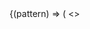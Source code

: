 

<PatternLoad patternId="grid">
  {(pattern) => (
  <>
    <Title />
    <Subtitle />
    <Heading>
      Simple usage
    </Heading>
    <Source format={false} language="twig" dark code={dedent`
      {% set cells = [
        'Cell 1',
        'Cell 2'
      ] %}
      {% include "@organisms/grid/grid.twig" with {
        attributes: create_attribute(),
        cells: cells,
        columns: 2,
        columns_width: 'equal',
        gutter: 'default'
      } only %}
    `} />
    <Heading>
      Cells
    </Heading>
    <p>
      The pattern loops through a list of cells and print each cell.<br/>
      To adjust the way the blocks are printed use twig blocks.
    </p>
    <Heading>Blocks</Heading>
    <p>
       <ul>
        <li><b>cell_outer</b><br/>Use block cell_outer to adjust the markup of each cell. Variables: <b>cell_attributes</b>, <b>cell</b>, <b>cell_counter</b>.</li>
        <li><b>cell_inner</b><br/>Use block cell_inner to print the cell variable. Variables: <b>cell</b>, <b>cell_counter</b></li>
       </ul>
    </p>
    <Subheading>Example: cell_inner</Subheading>
    <Source format={false} language="twig" dark code={dedent`
      {% set cells = [
            {content: '<div class="w-full h-20 bg-primary">1</div>'},
            {content: '<div class="w-full h-20 bg-primary">2</div>'},
            {content: '<div class="w-full h-20 bg-primary">3</div>'},
            {content: '<div class="w-full h-20 bg-primary">4</div>'},
            {content: '<div class="w-full h-20 bg-primary">5</div>'},
            {content: '<div class="w-full h-20 bg-primary">6</div>'},
          ] %}
          {% embed "@organisms/grid/grid.twig" with {
            attributes: create_attribute(),
            cells: cells,
            columns: 2,
            columns_width: 'equal',
            gutter: 'default'
          } only %}
            {% block cell_inner %}
              {{ cell.content }}
            {% endblock %}
          {% endembed %}
    `} />
    <Subheading>Example: cell_outer</Subheading>
        <Source format={false} language="twig" dark code={dedent`
          {% set cells = [
                {content: '<div class="w-full h-20 bg-primary">1</div>'},
                {content: '<div class="w-full h-20 bg-primary">2</div>'},
                {content: '<div class="w-full h-20 bg-primary">3</div>'},
                {content: '<div class="w-full h-20 bg-primary">4</div>'},
                {content: '<div class="w-full h-20 bg-primary">5</div>'},
                {content: '<div class="w-full h-20 bg-primary">6</div>'},
              ] %}
              {% embed "@organisms/grid/grid.twig" with {
                attributes: create_attribute(),
                cells: cells,
                columns: 2,
                columns_width: 'equal',
                gutter: 'default'
              } only %}
              {% block cell_outer %}
                <div {{ cell_attributes.addClass('additional-class') }}>
                {{ cell.content }} + { cell_counter }
                </div>
              {% endblock %}
              {% endembed %}
        `} />
    <Heading>
      Column widths
    </Heading>
    <p>
      The pattern comes with most common column widths configurations like 50x50 or 33x66.
      If you need additional configuration you can extends the columns_configuration inside the grid.wingsuit.yml.
    </p>
    <Source format={false} language="yml" dark code={dedent`
        columns:
          2: << Columns count
            '66x33': << Name
              1: 'w-full md:w-2/3' << Every first column
              2: 'w-full md:w-1/3' << Every second column
          3:
            equal:
              default: 'w-full md:w-1/3' << Default for every other column
          `}/>
    <Heading>
      Gutter
    </Heading>
    <p>
      To configure the spacing between the columns use the gutter configuration in the grid.wingsuit.yml.
    </p>
    <Source format={false} language="yml" dark code={dedent`
      gutter:
        ...
        default: << Name of
          container: -mx-6 -md:mx-25
          cell: px-6 md:px-25 mb-6 last:mb-0
        ...
          `}/>
     <Heading>
       Examples
     </Heading>
     <Subheading>
       4 Columns with 4 equal columns.
     </Subheading>
    <Source format={false} language="twig" dark code={dedent`
      {% include "@organisms/grid/grid.twig" with {
        cells: cells,
        columns: 4,
        columns_width: 'equal',
        gutter: 'default'
      } only %}
    `} />
    <PatternPreview variant={pattern.getDefaultVariant()} columns="4" config="equal"/>
     <Subheading>
       3 Columns with 25% 50% 25%.
     </Subheading>
     <Source format={false} language="twig" dark code={dedent`
       {% include "@organisms/grid/grid.twig" with {
         cells: cells,
         columns: 3,
         columns_width: '25x50x25',
         gutter: 'default'
       } only %}
     `} />
    <PatternPreview variant={pattern.getDefaultVariant()} columns="3" columns_width="25x50x25"/>

  </>
  )}
</PatternLoad>

